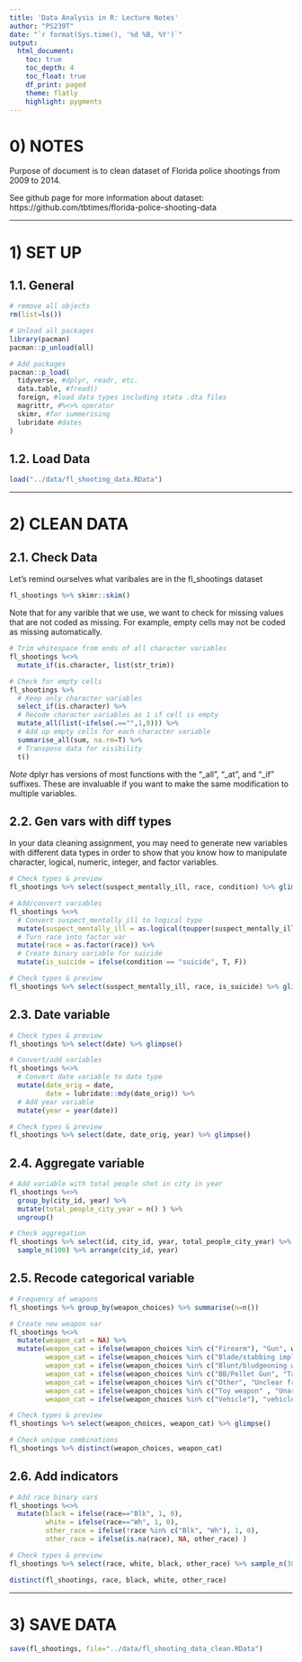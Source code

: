 ```yaml
---
title: 'Data Analysis in R: Lecture Notes'
author: "PS239T"
date: "`r format(Sys.time(), '%d %B, %Y')`"
output:
  html_document:
    toc: true
    toc_depth: 4
    toc_float: true
    df_print: paged
    theme: flatly
    highlight: pygments
---
```


# 0) NOTES

Purpose of document is to clean dataset of Florida police shootings from 2009 to 2014. 

See github page for more information about dataset: https://github.com/tbtimes/florida-police-shooting-data



**********************************************************

# 1) SET UP 

## 1.1. General 

```r
# remove all objects
rm(list=ls())

# Unload all packages 
library(pacman)
pacman::p_unload(all)

# Add packages 
pacman::p_load(
  tidyverse, #dplyr, readr, etc.
  data.table, #fread() 
  foreign, #load data types including stata .dta files 
  magrittr, #%<>% operator
  skimr, #for summerising
  lubridate #dates
)
```

## 1.2. Load Data 

```r
load("../data/fl_shooting_data.RData")
```

**********************************************************

# 2) CLEAN DATA

## 2.1. Check Data 

Let's remind ourselves what varibales are in the fl_shootings dataset
```r
fl_shootings %>% skimr::skim()
```

Note that for any varible that we use, we want to check for missing values that are not coded as missing. For example, empty cells may not be coded as missing automatically. 
```r
# Trim whitespace from ends of all character variables 
fl_shootings %<>%
  mutate_if(is.character, list(str_trim))

# Check for empty cells 
fl_shootings %>%
  # Keep only character variables 
  select_if(is.character) %>%
  # Recode character variables as 1 if cell is empty 
  mutate_all(list(~ifelse(.=="",1,0))) %>%
  # Add up empty cells for each character variable 
  summarise_all(sum, na.rm=T) %>%
  # Transpose data for visibility 
  t() 
```

*Note* dplyr has versions of most functions with the "_all", "_at", and "_if" suffixes. These are invaluable if you want to make the same modification to multiple variables. 

## 2.2. Gen vars with diff types 

In your data cleaning assignment, you may need to generate new variables with different data types in order to show that you know how to manipulate character, logical, numeric, integer, and factor variables. 
```r
# Check types & preview 
fl_shootings %>% select(suspect_mentally_ill, race, condition) %>% glimpse()

# Add/convert variables 
fl_shootings %<>%
  # Convert suspect_mentally_ill to logical type  
  mutate(suspect_mentally_ill = as.logical(toupper(suspect_mentally_ill))) %>%
  # Turn race into factor var
  mutate(race = as.factor(race)) %>% 
  # Create binary variable for suicide 
  mutate(is_suicide = ifelse(condition == "suicide", T, F))

# Check types & preview 
fl_shootings %>% select(suspect_mentally_ill, race, is_suicide) %>% glimpse()
```

## 2.3. Date variable 
```r
# Check types & preview 
fl_shootings %>% select(date) %>% glimpse()

# Convert/add variables 
fl_shootings %<>%
  # Convert date variable to date type
  mutate(date_orig = date,
         date = lubridate::mdy(date_orig)) %>%
  # Add year variable 
  mutate(year = year(date))

# Check types & preview 
fl_shootings %>% select(date, date_orig, year) %>% glimpse()
```

## 2.4. Aggregate variable
```r
# Add variable with total people shot in city in year 
fl_shootings %<>%
  group_by(city_id, year) %>%
  mutate(total_people_city_year = n() ) %>% 
  ungroup()

# Check aggregation 
fl_shootings %>% select(id, city_id, year, total_people_city_year) %>% 
  sample_n(100) %>% arrange(city_id, year)
```

## 2.5. Recode categorical variable 
```r
# Frequency of weapons 
fl_shootings %>% group_by(weapon_choices) %>% summarise(n=n())

# Create new weapon var
fl_shootings %<>%
  mutate(weapon_cat = NA) %>%
  mutate(weapon_cat = ifelse(weapon_choices %in% c("Firearm"), "Gun", weapon_cat),
         weapon_cat = ifelse(weapon_choices %in% c("Blade/stabbing implement"), "blade", weapon_cat),
         weapon_cat = ifelse(weapon_choices %in% c("Blunt/bludgeoning weapon"), "blunt", weapon_cat),
         weapon_cat = ifelse(weapon_choices %in% c("BB/Pellet Gun", "Taser"), "nonlethal", weapon_cat),
         weapon_cat = ifelse(weapon_choices %in% c("Other", "Unclear from report"), "other", weapon_cat),
         weapon_cat = ifelse(weapon_choices %in% c("Toy weapon" , "Unarmed"), "unarmed", weapon_cat),
         weapon_cat = ifelse(weapon_choices %in% c("Vehicle"), "vehicle", weapon_cat))

# Check types & preview 
fl_shootings %>% select(weapon_choices, weapon_cat) %>% glimpse()

# Check unique combinations 
fl_shootings %>% distinct(weapon_choices, weapon_cat)
```

## 2.6. Add indicators 
```r
# Add race binary vars 
fl_shootings %<>% 
  mutate(black = ifelse(race=="Blk", 1, 0),
         white = ifelse(race=="Wh", 1, 0),
         other_race = ifelse(!race %in% c("Blk", "Wh"), 1, 0),
         other_race = ifelse(is.na(race), NA, other_race) )

# Check types & preview 
fl_shootings %>% select(race, white, black, other_race) %>% sample_n(30)

distinct(fl_shootings, race, black, white, other_race)
```


**********************************************************

# 3) SAVE DATA
```r
save(fl_shootings, file="../data/fl_shooting_data_clean.RData")
```





